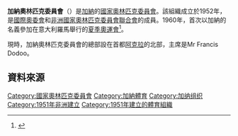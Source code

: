 {{Infobox National Olympic Committee
| title = 加納奧林匹克委員會
| logo = 
| 國家或地區 = GHA
| 國家或地區編碼 = GHA
| 成立日期 = 1952年
| 加入國際奧委會 = 1952年
| 所屬成員 = [[非洲國家奧林匹克委員會聯合會|非洲國家奧林匹克委員會聯合會]]
| 總部 = 加納[[阿克拉|阿克拉]]
| 會長 = Mr Francis Dodoo
| 秘書長 =
| 網頁 = 
}}
'''加納奧林匹克委員會'''（{{lang|en|Ghana Olympic Committee}}）是[[加納|加納]]的[[國家奧林匹克委員會|國家奧林匹克委員會]]。該組織成立於1952年，是[[國際奧委會|國際奧委會]]和[[非洲國家奧林匹克委員會聯合會|非洲國家奧林匹克委員會聯合會]]的成員。1960年，首次以加納的名義參加在意大利羅馬舉行的[[1960年夏季奧林匹克運動會|夏季奧運會]]<ref>{{Cite web |url=http://www.sports-reference.com/olympics/countries/GHA/ |title=Ghana |access-date=2014-04-12 |archive-url=https://web.archive.org/web/20081229112931/http://www.sports-reference.com/olympics/countries/GHA/ |archive-date=2008-12-29 |dead-url=yes }}</ref>。

現時，加納奧林匹克委員會的總部設在首都[[阿克拉|阿克拉]]的北部，主席是Mr Francis Dodoo。

==資料來源==
{{Reflist}}

{{非洲國家奧林匹克委員會聯合會}}
{{Authority control}}

[[Category:國家奧林匹克委員會|Category:國家奧林匹克委員會]]
[[Category:加納體育|Category:加納體育]]
[[Category:加纳组织|Category:加纳组织]]
[[Category:1951年非洲建立|Category:1951年非洲建立]]
[[Category:1951年建立的體育組織|Category:1951年建立的體育組織]]